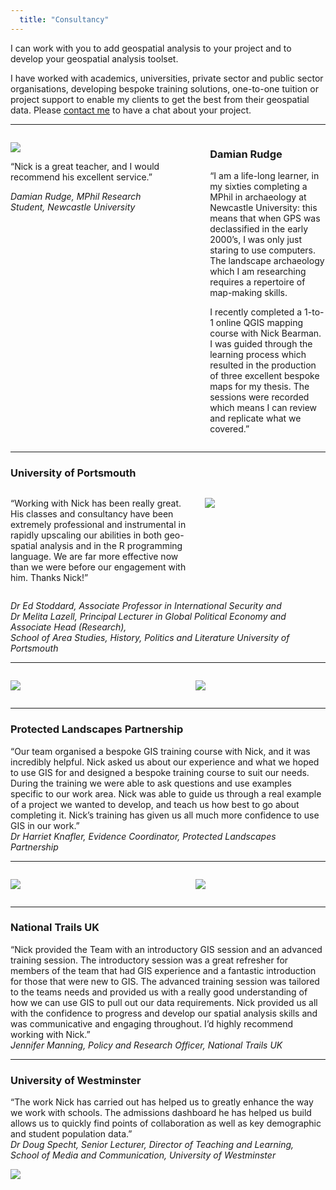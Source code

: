 ```yaml
---
  title: "Consultancy"
---
```


I can work with you to add geospatial analysis to your project and to develop your geospatial analysis toolset. 

I have worked with academics, universities, private sector and public sector organisations, developing bespoke training solutions, one-to-one tuition or project support to enable my clients to get the best from their geospatial data. Please [contact me](index.html) to have a chat about your project. 


<!-- Emily / Uni of Birmingham -->

----



::: columns
:::: {.column width="55%"}
[![](images/damian-map-1.png)](images/damian-map-1.png)

"Nick is a great teacher, and I would recommend his excellent service."

*Damian Rudge, MPhil Research Student, Newcastle University*
::::
:::: {.column width="5%"}

::::
:::: {.column width="40%"}

### Damian Rudge

 "I am a life-long learner, in my sixties completing a MPhil in archaeology at Newcastle University: this means that when GPS was declassified in the early 2000's, I was only just staring to use computers. The landscape archaeology which I am researching requires a repertoire of map-making skills. 
 
I recently completed a 1-to-1 online QGIS mapping course with Nick Bearman. I was guided through the learning process which resulted in the production of three excellent bespoke maps for my thesis. The sessions were recorded which means I can review and replicate what we covered."

::::
:::

----

### University of Portsmouth

::: columns
:::: {.column width="60%"}


"Working with Nick has been really great. His classes and consultancy have been extremely professional and instrumental in rapidly upscaling our abilities in both geo-spatial analysis and in the R programming language. We are far more effective now than we were before our engagement with him. Thanks Nick!"

::::
:::: {.column width="40%"}


![](images/portsmouth-logo.png)


::::
:::
*Dr Ed Stoddard, Associate Professor in International Security and 
<br> Dr Melita Lazell, Principal Lecturer in Global Political Economy and Associate Head (Research), 
<br> School of Area Studies, History, Politics and Literature University of Portsmouth*



----

::: columns
:::: {.column width="45%"}
![](images/NTUK_Primary Logo_Black.png)
::::
:::: {.column width="10%"}

::::
:::: {.column width="45%"}
![](images/netflix.png)
::::
:::

----


### Protected Landscapes Partnership

"Our team organised a bespoke GIS training course with Nick, and it was incredibly helpful. Nick asked us about our experience and what we hoped to use GIS for and designed a bespoke training course to suit our needs. During the training we were able to ask questions and use examples specific to our work area. Nick was able to guide us through a real example of a project we wanted to develop, and teach us how best to go about completing it.  Nick’s training has given us all much more confidence to use GIS in our work."
<br>*Dr Harriet Knafler, Evidence Coordinator, Protected Landscapes Partnership*

----


::: columns
:::: {.column width="45%"}

![](images/Westminster-University-logo - Copy.jpg)
::::
:::: {.column width="10%"}

::::
:::: {.column width="45%"}

![](images/Red-Bull-logo - Copy.jpg)
::::
:::

----

### National Trails UK

"Nick provided the Team with an introductory GIS session and an advanced training session. The introductory session was a great refresher for members of the team that had GIS experience and a fantastic introduction for those that were new to GIS. The advanced training session was tailored to the teams needs and provided us with a really good understanding of how we can use GIS to pull out our data requirements. Nick provided us all with the confidence to progress and develop our spatial analysis skills and was communicative and engaging throughout. I’d highly recommend working with Nick."
<br>
*Jennifer Manning, Policy and Research Officer, National Trails UK*



----

<!--
### North Devon Biosphere & University of Exeter

- Carolyn / Exeter
    - what I did
    - outputs - report, code, plugins (ArcGIS and QGIS)

-->

### University of Westminster

“The work Nick has carried out has helped us to greatly enhance the way we work with schools. The admissions dashboard he has helped us build allows us to quickly find points of collaboration as well as key demographic and student population data.”
<br>
*Dr Doug Specht, Senior Lecturer, Director of Teaching and Learning, 
<br>School of Media and Communication, University of Westminster*

![](images/school-admissions.png)




